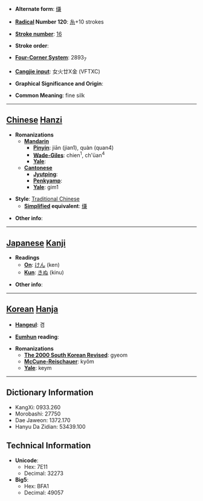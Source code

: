 * '''Alternate form''': [[缣]]

* '''[[Wiktionary:Chinese radical index| Radical]] Number 120''': [[Wiktionary:Chinese radical index 糸|糸]]+10 strokes

* '''[[Wiktionary:Chinese total strokes index|Stroke number]]''': [[Wiktionary:Chinese total strokes index 16|16]]

* '''Stroke order''': 

* '''[[Wiktionary:Chinese four corner index|Four-Corner System]]''': 2893<sub>7</sub>

* '''[[Wiktionary:Chinese Cangjie index|Cangjie input]]''': 女火廿X金 (VFTXC)

* '''Graphical Significance and Origin''': 

* '''Common Meaning''': fine silk

----

== [[Chinese]] [[Hanzi]] ==

* '''Romanizations'''
** '''[[Mandarin]]'''
*** '''[[Pinyin]]''': jiān (jian1), quàn (quan4)
*** '''[[Wade-Giles]]''': chien<sup>1</sup>, ch'üan<sup>4</sup>
*** '''[[Yale]]''': 
** '''[[Cantonese]]'''
*** '''[[Jyutping]]''':
*** '''[[Penkyamp]]''': 
*** '''[[Yale]]''': gim1

* '''Style''': [[Traditional Chinese]] 
** '''[[Simplified Chinese|Simplified]] equivalent''': [[缣]]

* '''Other info''': 

----

== [[Japanese]] [[Kanji]] ==

* '''Readings'''
** '''[[On]]''': [[けん]] (ken)
** '''[[Kun]]''': [[きぬ]] (kinu)

* '''Other info''':  

----

== [[Korean]] [[Hanja]] ==

* '''[[Hangeul]]''': 겸

* '''[[Eumhun]] reading''': 

* '''Romanizations'''
** '''[[The 2000 South Korean Revised Romanization|The 2000 South Korean Revised]]''': gyeom
** '''[[McCune-Reischauer]]''': kyŏm
** '''[[Yale]]''': keym

----

== Dictionary Information ==

* KangXi: 0933.260
* Morobashi: 27750
* Dae Jaweon: 1372.170
* Hanyu Da Zidian: 53439.100

== Technical Information ==

* '''Unicode''':
** Hex: 7E11
** Decimal: 32273
* '''Big5''':
** Hex: BFA1
** Decimal: 49057